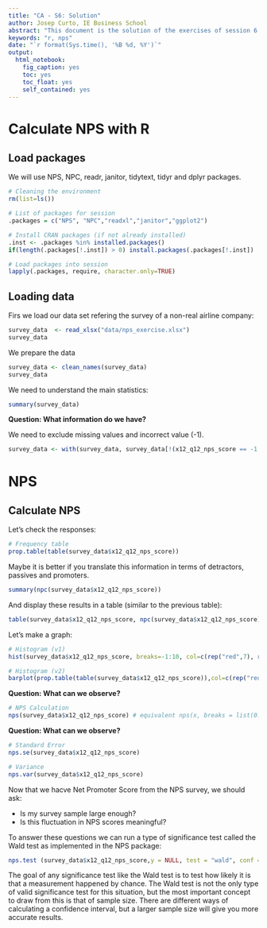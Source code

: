 ```yaml
---
title: "CA - S6: Solution"
author: Josep Curto, IE Business School
abstract: "This document is the solution of the exercises of session 6."
keywords: "r, nps"
date: "`r format(Sys.time(), '%B %d, %Y')`"
output: 
  html_notebook: 
    fig_caption: yes
    toc: yes
    toc_float: yes
    self_contained: yes
---
```


# Calculate NPS with R

## Load packages

We will use NPS, NPC, readr, janitor, tidytext, tidyr and dplyr packages.

```r
# Cleaning the environment
rm(list=ls())

# List of packages for session
.packages = c("NPS", "NPC","readxl","janitor","ggplot2")

# Install CRAN packages (if not already installed)
.inst <- .packages %in% installed.packages()
if(length(.packages[!.inst]) > 0) install.packages(.packages[!.inst])

# Load packages into session 
lapply(.packages, require, character.only=TRUE)
```

## Loading data

Firs we load our data set refering the survey of a non-real airline company:

```r
survey_data  <- read_xlsx("data/nps_exercise.xlsx")
survey_data
```

We prepare the data

```r
survey_data <- clean_names(survey_data)
survey_data
```

We need to understand the main statistics:

```r
summary(survey_data)
```

**Question: What information do we have?**

We need to exclude missing values and incorrect value (-1).

```r
survey_data <- with(survey_data, survey_data[!(x12_q12_nps_score == -1 | is.na(x12_q12_nps_score)), ])
```

# NPS

##  Calculate NPS

Let's check the responses:

```r
# Frequency table
prop.table(table(survey_data$x12_q12_nps_score))
```

Maybe it is better if you translate this information in terms of detractors, passives and promoters.

```r
summary(npc(survey_data$x12_q12_nps_score))
```

And display these results in a table (similar to the previous table):

```r
table(survey_data$x12_q12_nps_score, npc(survey_data$x12_q12_nps_score))
```

Let's make a graph:

```r
# Histogram (v1)
hist(survey_data$x12_q12_nps_score, breaks=-1:10, col=c(rep("red",7), rep("yellow",2), rep("green", 2)))

# Histogram (v2)
barplot(prop.table(table(survey_data$x12_q12_nps_score)),col=c(rep("red",7), rep("yellow",2), rep("green", 2)))
```

**Question: What can we observe?**

```r
# NPS Calculation
nps(survey_data$x12_q12_nps_score) # equivalent nps(x, breaks = list(0:6, 7:8, 9:10))
```

**Question: What can we observe?**

```r
# Standard Error
nps.se(survey_data$x12_q12_nps_score)

# Variance
nps.var(survey_data$x12_q12_nps_score)
```

Now that we hacve Net Promoter Score from the NPS survey, we should ask: 

 - Is my survey sample large enough? 
 - Is this fluctuation in NPS scores meaningful?

To answer these questions we can run a type of significance test called the Wald test as implemented in the NPS package:

```r
nps.test (survey_data$x12_q12_nps_score,y = NULL, test = "wald", conf = 0.95, breaks = list(0:6,7:8, 9:10))
```

The goal of any significance test like the Wald test is to test how likely it is that a measurement happened by chance. The Wald test is not the only type of valid significance test for this situation, but the most important concept to draw from this is that of sample size. There are different ways of calculating a confidence interval, but a larger sample size will give you more accurate results.